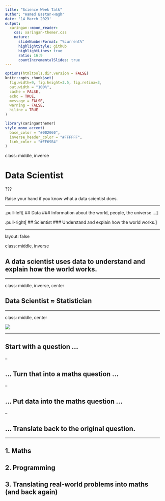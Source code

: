 ```yaml
---
title: "Science Week Talk"
author: "Hamed Bastan-Hagh"
date: '14 March 2023'
output:
  xaringan::moon_reader:
    css: xaringan-themer.css
    nature:
      slideNumberFormat: "%current%"
      highlightStyle: github
      highlightLines: true
      ratio: 16:9
      countIncrementalSlides: true
---
```


```r
options(htmltools.dir.version = FALSE)
knitr::opts_chunk$set(
  fig.width=9, fig.height=3.5, fig.retina=3,
  out.width = "100%",
  cache = FALSE,
  echo = TRUE,
  message = FALSE, 
  warning = FALSE,
  hiline = TRUE
)
```

```r
library(xaringanthemer)
style_mono_accent(
  base_color = "#002060",
  inverse_header_color = "#FFFFFF",
  link_color = "#FF69B4"
)
```

class: middle, inverse

# Data Scientist

???

Raise your hand if you know what a data scientist does.

---

.pull-left[
## Data
### Information about the world, people, the universe ...
]

.pull-right[
## Scientist
### Understand and explain how the world works.
]

---

layout: false

class: middle, inverse

## A data scientist uses data to understand and explain how the world works.

---

class: middle, inverse, center

## Data Scientist $\approx$ Statistician

---

class: middle, center

![](https://upload.wikimedia.org/wikipedia/commons/b/b8/YouTube_Logo_2017.svg)

---

## Start with a question ...

--

## ... Turn that into a maths question ...

--

## ... Put data into the maths question ...

--

## ... Translate back to the original question.

---

## 1. Maths
## 2. Programming
## 3. Translating real-world problems into maths (and back again)
